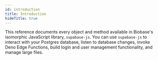 ```yaml
---
id: introduction
title: Introduction
hideTitle: true
---
```


This reference documents every object and method available in Biobase's isomorphic JavaScript library, `supabase-js`. You can use `supabase-js` to interact with your Postgres database, listen to database changes, invoke Deno Edge Functions, build login and user management functionality, and manage large files.
